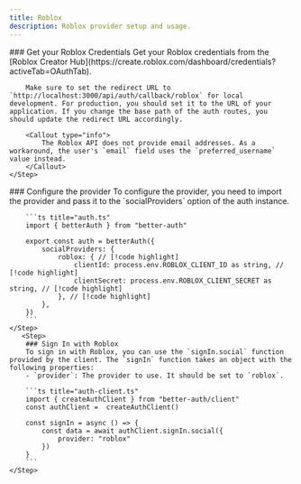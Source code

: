 ```yaml
---
title: Roblox
description: Roblox provider setup and usage.
---
```


<Steps>
    <Step> 
        ### Get your Roblox Credentials
        Get your Roblox credentials from the [Roblox Creator Hub](https://create.roblox.com/dashboard/credentials?activeTab=OAuthTab).

        Make sure to set the redirect URL to `http://localhost:3000/api/auth/callback/roblox` for local development. For production, you should set it to the URL of your application. If you change the base path of the auth routes, you should update the redirect URL accordingly.

        <Callout type="info">
            The Roblox API does not provide email addresses. As a workaround, the user's `email` field uses the `preferred_username` value instead.
        </Callout>
    </Step>

  <Step>
        ### Configure the provider
        To configure the provider, you need to import the provider and pass it to the `socialProviders` option of the auth instance.

        ```ts title="auth.ts"
        import { betterAuth } from "better-auth"

        export const auth = betterAuth({
            socialProviders: {
                roblox: { // [!code highlight]
                    clientId: process.env.ROBLOX_CLIENT_ID as string, // [!code highlight]
                    clientSecret: process.env.ROBLOX_CLIENT_SECRET as string, // [!code highlight]
                }, // [!code highlight]
            },
        })
        ```
    </Step>
       <Step>
        ### Sign In with Roblox
        To sign in with Roblox, you can use the `signIn.social` function provided by the client. The `signIn` function takes an object with the following properties:
        - `provider`: The provider to use. It should be set to `roblox`.

        ```ts title="auth-client.ts"
        import { createAuthClient } from "better-auth/client"
        const authClient =  createAuthClient()

        const signIn = async () => {
            const data = await authClient.signIn.social({
                provider: "roblox"
            })
        }
        ```
    </Step>

</Steps>
